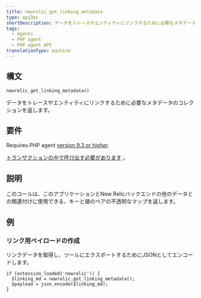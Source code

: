 ```yaml
---
title: newrelic_get_linking_metadata
type: apiDoc
shortDescription: データをトレースやエンティティにリンクするために必要なメタデータのコレクションを返します。
tags:
  - Agents
  - PHP agent
  - PHP agent API
translationType: machine
---
```


## 構文

```
newrelic_get_linking_metadata()
```

データをトレースやエンティティにリンクするために必要なメタデータのコレクションを返します。

## 要件

Requires PHP agent [version 9.3 or higher](/docs/release-notes/agent-release-notes/php-release-notes).

[トランザクションの中で呼び出す必要があります](/docs/accounts-partnerships/education/getting-started-new-relic/glossary#transaction) 。

## 説明

このコールは、このアプリケーションとNew Relicバックエンドの他のデータとの関連付けに使用できる、キーと値のペアの不透明なマップを返します。

## 例

### リンク用ペイロードの作成

リンクデータを取得し、ツールにエクスポートするためにJSONとしてエンコードします。

```
if (extension_loaded('newrelic')) {
  $linking_md = newrelic_get_linking_metadata();
  $payload = json_encode($linking_md);
}
```
